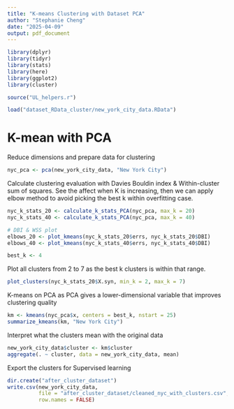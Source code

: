 ---
title: "K-means Clustering with Dataset PCA"
author: "Stephanie Cheng"
date: "2025-04-09"
output: pdf_document
---

```{r setup, include=FALSE}
library(dplyr)
library(tidyr)
library(stats)
library(here)
library(ggplot2)
library(cluster)

source("UL_helpers.r")

load("dataset_RData_cluster/new_york_city_data.RData")
```

# K-mean with PCA
Reduce dimensions and prepare data for clustering
```{r PCA}
nyc_pca <- pca(new_york_city_data, "New York City")
```

Calculate clustering evaluation with Davies Bouldin index & Within-cluster sum of squares.
See the affect when K is increasing, then we can apply elbow method to avoid 
picking the best k within overfitting case. 
```{r Clustering Metrics}
nyc_k_stats_20 <- calculate_k_stats_PCA(nyc_pca, max_k = 20)
nyc_k_stats_40 <- calculate_k_stats_PCA(nyc_pca, max_k = 40)

# DBI & WSS plot
elbows_20 <- plot_kmeans(nyc_k_stats_20$errs, nyc_k_stats_20$DBI)
elbows_40 <- plot_kmeans(nyc_k_stats_40$errs, nyc_k_stats_40$DBI)
```

```{r Best K cluster}
best_k <- 4
```

Plot all clusters from 2 to 7 as the best k clusters is within that range. 
```{r K Clustering Plot}
plot_clusters(nyc_k_stats_20$X.syn, min_k = 2, max_k = 7)
```

K-means on PCA as PCA gives a lower-dimensional variable that improves
clustering quality
```{r perform k with Optimal K}
km <- kmeans(nyc_pca$x, centers = best_k, nstart = 25)
summarize_kmeans(km, "New York City")
```

Interpret what the clusters mean with the original data
```{r Summarize Cluster}
new_york_city_data$cluster <- km$cluster
aggregate(. ~ cluster, data = new_york_city_data, mean)
```

Export the clusters for Supervised learning 
```{r export}
dir.create("after_cluster_dataset")
write.csv(new_york_city_data, 
          file = "after_cluster_dataset/cleaned_nyc_with_clusters.csv", 
          row.names = FALSE)
```
